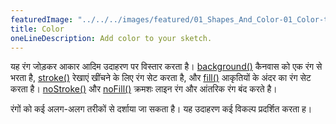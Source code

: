 ---
featuredImage: "../../../images/featured/01_Shapes_And_Color-01_Color-thumbnail.png"
title: Color
oneLineDescription: Add color to your sketch.
---

यह रंग जोड़कर आकार आदिम उदाहरण पर विस्तार करता है।
<a href='https://p5js.org/reference/#/p5/background' target='_blank'>background()</a> कैनवास को एक रंग से भरता है, <a href="https:// p5js.org/reference/#/p5/stroke" target='_blank'>stroke()</a> रेखाएं खींचने के लिए रंग सेट करता है, और <a href="https://p5js.org/reference/#/p5/fill" target="_blank">fill()</a> आकृतियों के अंदर का रंग सेट करता है। <a href='https://p5js.org/reference/#/p5/noStroke' target='_blank'>noStroke()</a> और <a href='https://p5js.org/reference/ #/p5/noFill' target='_blank'>noFill()</a> क्रमशः लाइन रंग और आंतरिक रंग बंद करते है।

रंगों को कई अलग-अलग तरीकों से दर्शाया जा सकता है। यह उदाहरण कई विकल्प प्रदर्शित करता ह।